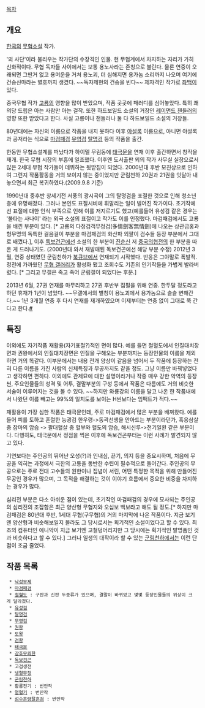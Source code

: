 [[목차]]
== 개요 ==
[[한국]]의 [[무협]]소설 작가.

'뫼 사단'이라 불리우는 작가단의 수장격인 인물. 현 무협계에서 차지하는 자리가 가히 신화적이다. 무협 독자들 사이에서는 보통 용노사라는 존칭으로 불린다. 물론 연중이 오래되면 그딴거 없고 용머운을 거쳐 용노괴, 더 심해지면 용가놈 소리까지 나오며 여기에 건승신마라는 별호까지 생겼다. ~~독자제현의 건승을 빈다~~ 제자격인 작가로 [[좌백]]이 있다.

중국무협 작가 [[고룡]]의 영향을 많이 받았으며, 작품 곳곳에 패러디를 심어놓았다. 특히 쾌의당 드립은 아는 사람만 아는 걸작. 또한 하드보일드 소설의 거장인 [[레이먼드 챈들러]]의 영향 또한 받았다고 한다. 사실 고룡이나 챈들러나 둘 다 하드보일드 소설의 거장들.

80년대에는 자신의 이름으로 작품을 내지 못하다 이후 [[야설록]] 이름으로, 아니면 야설록과 공저라는 식으로 [[마검패검]] [[무영검]] [[탈명검]] 등의 작품을 출간.

한동안 무협소설계를 떠났다가 하이텔 무림동에 [[태극문]]을 연재 이후 출간하면서 창작을 재개. 한국 무협 시장의 부흥에 일조했다. 이후엔 도서출판 뫼의 작가 사무실 실장으로서 많은 2세대 무협 작가들이 데뷔하는 뒷받침이 되었다. 2000년대 후반 모친상으로 인하여 그런지 작품활동을 거의 보이지 않는 중이었지만 군림천하 20권과 21권을 잇달아 내놓으면서 최근 복귀하였다.(2009.9.8 기준)

1990년대 중후반 창세기전 서풍의 광시곡이 그의 탈명검을 표절한 것으로 인해 청소년층에 유명해졌다. 그러나 본인도 표절시비에 휘말리는 일이 벌어진 작가이다. 초기작에선 표절에 대한 인식 부족으로 인해 이를 저지르기도 했고(예를들어 유성검 같은 경우는 '불타는 사나이' 라는 외국 소설의 표절이고 작가도 이를 인정했다. 마검패검에서도 고룡을 배낀 부분이 있다. [* 고룡의 다정검객무정검(多情劍客無情劍)에 나오는 상관금홍과 형무명의 독특한 걸음걸이 부분을 마검패검의 화산파 외팔이 검수들 등장 부분에서 그대로 배꼈다.], 이후 [[독보건곤]]에선 소설의 한 부분이 [[진순신]] 저 [[중국의협전]]의 한 부분을 따온 게 드러나기도. (2000년대 와서 재발매된 독보건곤에선 해당 부분 수정)
2012년 3월, 연중 상태였던 군림천하가 [[북큐브]]에서 연재되기 시작했다. 반응은 그야말로 폭발적. 정전에 가까웠던 [[무협 갤러리]]가 활성화 됐고 조회수도 기존의 인기작들을 가볍게 발라버렸다. [* 그리고 무갤은 죽고 죽어 군림갤이 되었다는 후문.]

2013년 6월, 27권 연재를 마무리하고 27권 후반부 집필을 위해 연중. 한두달 정도라고 하던 휴재가 1년이 넘었다. ~~무갤에서의 별칭이 용노괴에서 용가놈으로 슬슬 변해간다.~~ 1년 3개월 연중 후 다시 연재를 재개하였으며 이제부터는 연중 없이 그대로 쭉 간다고 한다.[http://interview365.mk.co.kr/news/68705 #]

== 특징 ==

이외에도 자기작품 재활용(자기표절?)적인 면이 많다. 예를 들면 철혈도에서 인질대치장면과 권왕에서의 인질대치장면은 인질을 구해오는 부분까지는 등장인물의 이름을 제외하면 거의 똑같다. 이부분에서는 내용 전개 양상이 같음을 넘어서 두 작품에 등장하는 전혀 다른 이름을 가진 사람의 신체특징과 무공까지도 같을 정도. 그냥 이름만 바꿔넣었다고 생각하면 편하다. 이외에도 관제묘에 대한 설명이라거나 작중 매우 강한 악역의 등장씬, 주요인물들의 성격 및 어투, 결말부분의 구성 등에서 작품은 다름에도 거의 비슷한 서술이 이루어지는 것을 볼 수 있다. ~~하지만 와룡강의 이름을 달고 나온 한 작품내에서 나왔던 이름 빼고는 99%의 일치도를 보이는 H씬보다는 임팩트가 적다.~~

재활용이 가장 심한 작품은 태극문인데, 주로 마검패검에서 많은 부분을 배껴왔다. 예를 들어 피를 토하고 혼절한 능광검 한우령->동곽선생을 안아드는 부분이라던가, 흑응삼살중 잠마의 암습 -> 팔대혈살 중 혈부와 혈도의 암습, 해시신루->천기일환 같은 부분이다.  다행히도, 태극문에서 정점을 찍은 이후에 독보건곤부터는 이런 사례가 발견되지 않고 있다.

기연보다는 주인공의 뛰어난 오성(?)과 인내심, 끈기, 의지 등을 중요시하며, 처음에 무공을 익히는 과정에서 극한의 고통을 동반한 수련이 필수적으로 들어간다. 주인공의 무공으로는 주로 전대 고수들의 원한이나 집념이 서린, 어떤 특정한 목적을 위해 만들어진 무공인 경우가 많으며, 그 목적을 해결하는 것이 이야기 흐름에서 중요한 비중을 차지하는 경우가 많다. 

심리전 부분은 다소 아쉬운 점이 있는데, 초기작인 마검패검의 경우에 묘사되는 주인공의 심리전의 조잡함은 최근 양산형 무협지와 오십보 백보라고 해도 될 정도.[* 하지만 마검패검은 80년대 후반, 1세대 무협(구무협)의 거의 마지막에 나온 작품이다. 지금 보기엔 양산형과 비슷해보일지 몰라도 그 당시로서는 획기적인 소설이었다고 할 수 있다. 최초의 컴퓨터인 에니악이 지금 보기엔 고철덩어리지만 그 당시에는 획기적인 발명품인 것과 비슷하다고 할 수 있다.] 그러나 일생의 대작이라 할 수 있는 [[군림천하]]에서는 이런 단점이 조금 줄었다.
== 작품 목록 ==
  * [[낙성무제]]
  * [[마검패검]]
  * [[철혈도]] : 구판과 신판 두종류가 있으며, 결말이 바뀌었고 몇몇 등장인물들의 위상이 크게 달라졌다.
  * [[유성검]]
  * [[탈명검]]
  * [[무영검]]
  * [[권왕]]
  * [[도왕]]
  * [[검왕]]
  * [[태극문]]
  * [[강호무뢰한]]
  * [[독보건곤]]
  * 고검생전
  * [[냉혈무정]]
  * [[군림천하]]
  * 황룡전기 : 번안작
  * [[열혈기]] : 번안작
  * [[섬수혼령탈혼검]] : 번안작
